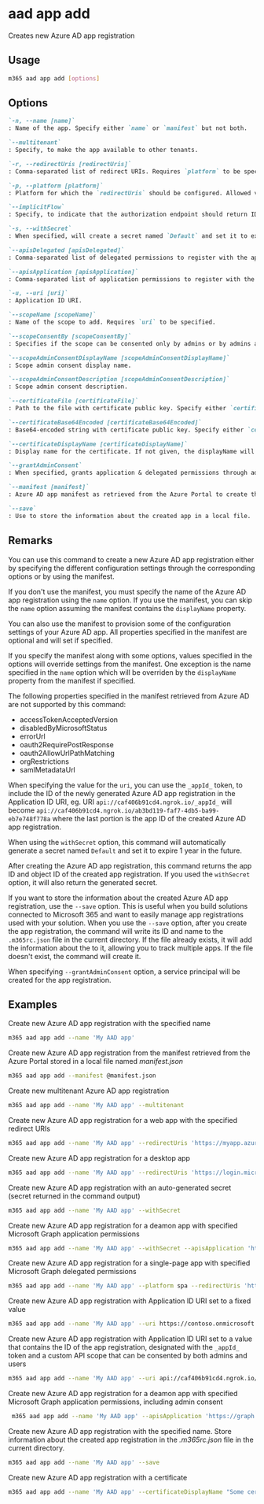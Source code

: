 
# aad app add

Creates new Azure AD app registration

## Usage

```sh
m365 aad app add [options]
```

## Options

```md defintion-list
`-n, --name [name]`
: Name of the app. Specify either `name` or `manifest` but not both.

`--multitenant`
: Specify, to make the app available to other tenants.

`-r, --redirectUris [redirectUris]`
: Comma-separated list of redirect URIs. Requires `platform` to be specified.

`-p, --platform [platform]`
: Platform for which the `redirectUris` should be configured. Allowed values `spa`, `web`, `publicClient`.

`--implicitFlow`
: Specify, to indicate that the authorization endpoint should return ID and access tokens.

`-s, --withSecret`
: When specified, will create a secret named `Default` and set it to expire 1 year in the future.

`--apisDelegated [apisDelegated]`
: Comma-separated list of delegated permissions to register with the app.

`--apisApplication [apisApplication]`
: Comma-separated list of application permissions to register with the app.

`-u, --uri [uri]`
: Application ID URI.

`--scopeName [scopeName]`
: Name of the scope to add. Requires `uri` to be specified.

`--scopeConsentBy [scopeConsentBy]`
: Specifies if the scope can be consented only by admins or by admins and users. Allowed values `admins`, `adminsAndUsers`. Default `admins`.

`--scopeAdminConsentDisplayName [scopeAdminConsentDisplayName]`
: Scope admin consent display name.

`--scopeAdminConsentDescription [scopeAdminConsentDescription]`
: Scope admin consent description.

`--certificateFile [certificateFile]`
: Path to the file with certificate public key. Specify either `certificateFile` or `certificateBase64Encoded`.

`--certificateBase64Encoded [certificateBase64Encoded]`
: Base64-encoded string with certificate public key. Specify either `certificateFile` or `certificateBase64Encoded`.

`--certificateDisplayName [certificateDisplayName]`
: Display name for the certificate. If not given, the displayName will be set to the certificate subject. When specified, also specify either `certificateFile` or `certificateBase64Encoded`.

`--grantAdminConsent`
: When specified, grants application & delegated permissions through admin consent.

`--manifest [manifest]`
: Azure AD app manifest as retrieved from the Azure Portal to create the app registration from. Specify either `name` or `manifest` but not both.

`--save`
: Use to store the information about the created app in a local file.
```

<Global />

## Remarks

You can use this command to create a new Azure AD app registration either by specifying the different configuration settings through the corresponding options or by using the manifest.

If you don't use the manifest, you must specify the name of the Azure AD app registration using the `name` option. If you use the manifest, you can skip the `name` option assuming the manifest contains the `displayName` property.

You can also use the manifest to provision some of the configuration settings of your Azure AD app. All properties specified in the manifest are optional and will set if specified.

If you specify the manifest along with some options, values specified in the options will override settings from the manifest. One exception is the name specified in the `name` option which will be overriden by the `displayName` property from the manifest if specified.

The following properties specified in the manifest retrieved from Azure AD are not supported by this command:

- accessTokenAcceptedVersion
- disabledByMicrosoftStatus
- errorUrl
- oauth2RequirePostResponse
- oauth2AllowUrlPathMatching
- orgRestrictions
- samlMetadataUrl

When specifying the value for the `uri`, you can use the `_appId_` token, to include the ID of the newly generated Azure AD app registration in the Application ID URI, eg. URI `api://caf406b91cd4.ngrok.io/_appId_` will become `api://caf406b91cd4.ngrok.io/ab3bd119-faf7-4db5-ba99-eb7e748f778a` where the last portion is the app ID of the created Azure AD app registration.

When using the `withSecret` option, this command will automatically generate a secret named `Default` and set it to expire 1 year in the future.

After creating the Azure AD app registration, this command returns the app ID and object ID of the created app registration. If you used the `withSecret` option, it will also return the generated secret.

If you want to store the information about the created Azure AD app registration, use the `--save` option. This is useful when you build solutions connected to Microsoft 365 and want to easily manage app registrations used with your solution. When you use the `--save` option, after you create the app registration, the command will write its ID and name to the `.m365rc.json` file in the current directory. If the file already exists, it will add the information about the to it, allowing you to track multiple apps. If the file doesn't exist, the command will create it.

When specifying `--grantAdminConsent` option, a service principal will be created for the app registration.

## Examples

Create new Azure AD app registration with the specified name

```sh
m365 aad app add --name 'My AAD app'
```

Create new Azure AD app registration from the manifest retrieved from the Azure Portal stored in a local file named _manifest.json_

```sh
m365 aad app add --manifest @manifest.json
```

Create new multitenant Azure AD app registration

```sh
m365 aad app add --name 'My AAD app' --multitenant
```

Create new Azure AD app registration for a web app with the specified redirect URIs

```sh
m365 aad app add --name 'My AAD app' --redirectUris 'https://myapp.azurewebsites.net,http://localhost:4000' --platform web
```

Create new Azure AD app registration for a desktop app

```sh
m365 aad app add --name 'My AAD app' --redirectUris 'https://login.microsoftonline.com/common/oauth2/nativeclient' --platform publicClient
```

Create new Azure AD app registration with an auto-generated secret (secret returned in the command output)

```sh
m365 aad app add --name 'My AAD app' --withSecret
```

Create new Azure AD app registration for a deamon app with specified Microsoft Graph application permissions

```sh
m365 aad app add --name 'My AAD app' --withSecret --apisApplication 'https://graph.microsoft.com/Group.ReadWrite.All,https://graph.microsoft.com/Directory.Read.All'
```

Create new Azure AD app registration for a single-page app with specified Microsoft Graph delegated permissions

```sh
m365 aad app add --name 'My AAD app' --platform spa --redirectUris 'https://myspa.azurewebsites.net,http://localhost:8080' --apisDelegated 'https://graph.microsoft.com/Calendars.Read,https://graph.microsoft.com/Directory.Read.All' --implicitFlow
```

Create new Azure AD app registration with Application ID URI set to a fixed value

```sh
m365 aad app add --name 'My AAD app' --uri https://contoso.onmicrosoft.com/myapp
```

Create new Azure AD app registration with Application ID URI set to a value that contains the ID of the app registration, designated with the `_appId_` token and a custom API scope that can be consented by both admins and users

```sh
m365 aad app add --name 'My AAD app' --uri api://caf406b91cd4.ngrok.io/_appId_ --scopeName access_as_user --scopeAdminConsentDescription 'Access as a user' --scopeAdminConsentDisplayName 'Access as a user' --scopeConsentBy adminsAndUsers
```

Create new Azure AD app registration for a deamon app with specified Microsoft Graph application permissions, including admin consent

```sh
 m365 aad app add --name 'My AAD app' --apisApplication 'https://graph.microsoft.com/Group.ReadWrite.All' --grantAdminConsent
```

Create new Azure AD app registration with the specified name. Store information about the created app registration in the _.m365rc.json_ file in the current directory.

```sh
m365 aad app add --name 'My AAD app' --save
```

Create new Azure AD app registration with a certificate

```sh
m365 aad app add --name 'My AAD app' --certificateDisplayName "Some certificate name" --certificateFile "c:\temp\some-certificate.cer"
```
